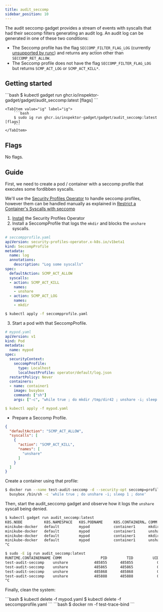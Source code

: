 ```yaml
---
title: audit_seccomp
sidebar_position: 10
---
```



The audit seccomp gadget provides a stream of events with syscalls that had
their seccomp filters generating an audit log. An audit log can be generated in
one of these two conditions:

* The Seccomp profile has the flag `SECCOMP_FILTER_FLAG_LOG` (currently
  [unsupported by runc](https://github.com/opencontainers/runc/pull/3390)) and
  returns any action other than `SECCOMP_RET_ALLOW`.
* The Seccomp profile does not have the flag `SECCOMP_FILTER_FLAG_LOG` but
  returns `SCMP_ACT_LOG` or `SCMP_ACT_KILL*`.

## Getting started

<Tabs groupId="env">
    <TabItem value="kubectl-gadget" label="kubectl gadget">
        ```bash
        $ kubectl gadget run ghcr.io/inspektor-gadget/gadget/audit_seccomp:latest [flags]
        ```
    </TabItem>

    <TabItem value="ig" label="ig">
        ```bash
        $ sudo ig run ghcr.io/inspektor-gadget/gadget/audit_seccomp:latest [flags]
        ```
    </TabItem>
</Tabs>

## Flags

No flags.

## Guide

First, we need to create a pod / container with a seccomp profile that executes
some fordibben syscalls.

<Tabs groupId="env">
<TabItem value="kubectl-gadget" label="kubectl gadget">

We'll use the [Security Profiles
Operator](https://github.com/kubernetes-sigs/security-profiles-operator) to
handle seccomp profiles, however them can be handled manually as explained in
[Restrict a Container's Syscalls with
seccomp](https://kubernetes.io/docs/tutorials/security/seccomp/)

1. [Install](https://github.com/kubernetes-sigs/security-profiles-operator/blob/main/installation-usage.md#install-operator) the Security Profiles Operator
2. Install a SeccompProfile that logs the `mkdir` and blocks the `unshare` syscalls.

```yaml
# seccompprofile.yaml
apiVersion: security-profiles-operator.x-k8s.io/v1beta1
kind: SeccompProfile
metadata:
  name: log
  annotations:
    description: "Log some syscalls"
spec:
  defaultAction: SCMP_ACT_ALLOW
  syscalls:
  - action: SCMP_ACT_KILL
    names:
    - unshare
  - action: SCMP_ACT_LOG
    names:
    - mkdir
```

```bash
$ kubectl apply -f seccompprofile.yaml
```

3. Start a pod with that SeccompProfile.

```yaml
# mypod.yaml
apiVersion: v1
kind: Pod
metadata:
  name: mypod
spec:
  securityContext:
    seccompProfile:
      type: Localhost
      localhostProfile: operator/default/log.json
  restartPolicy: Never
  containers:
  - name: container1
    image: busybox
    command: ["sh"]
    args: ["-c", "while true ; do mkdir /tmp/dir42 ; unshare -i; sleep 1; done"]
```

```yaml
$ kubectl apply -f mypod.yaml
```

</TabItem>

<TabItem value="ig" label="ig">

* Prepare a Seccomp Profile.

```json
{
  "defaultAction": "SCMP_ACT_ALLOW",
  "syscalls": [
    {
      "action": "SCMP_ACT_KILL",
      "names": [
        "unshare"
      ]
    }
  ]
}
```

Create a container using that profile:

```bash
$ docker run --name test-audit-seccomp -d --security-opt seccomp=profile.json \
  busybox /bin/sh -c 'while true ; do unshare -i; sleep 1 ; done'
```

</TabItem>
</Tabs>

Then, start the audit_seccomp gadget and observe how it logs the `unshare` syscall being denied.

<Tabs groupId="env">
<TabItem value="kubectl-gadget" label="kubectl gadget">

```bash
$ kubectl gadget run audit_seccomp:latest
K8S.NODE          K8S.NAMESPACE   K8S.PODNAME     K8S.CONTAINERN… COMM          PID     TID      UID      GID CODE      SYSCALL   TIMESTAMP
minikube-docker   default         mypod           container1      mkdir       60482   60482        0        0 …_RET_LOG SYS_MKDIR 2024-08-05T13:0…
minikube-docker   default         mypod           container1      unshare     60483   60483        0        0 …L_THREAD SYS_UNSH… 2024-08-05T13:0…
minikube-docker   default         mypod           container1      mkdir       60553   60553        0        0 …_RET_LOG SYS_MKDIR 2024-08-05T13:0…
minikube-docker   default         mypod           container1      unshare     60554   60554        0        0 …L_THREAD SYS_UNSH… 2024-08-05T13:0
^C
```

</TabItem>

<TabItem value="ig" label="ig">

```bash
$ sudo -E ig run audit_seccomp:latest
RUNTIME.CONTAINERNAME COMM                  PID         TID         UID         GID CODE          SYSCALL       TIMESTAMP
test-audit-seccomp    unshare            485855      485855           0           0 …_KILL_THREAD SYS_UNSHARE   2024-08-02T17:06:48.761…
test-audit-seccomp    unshare            485865      485865           0           0 …_KILL_THREAD SYS_UNSHARE   2024-08-02T17:06:49.833…
test-audit-seccomp    unshare            485868      485868           0           0 …_KILL_THREAD SYS_UNSHARE   2024-08-02T17:06:50.907…
test-audit-seccomp    unshare            485888      485888           0           0 …_KILL_THREAD SYS_UNSHARE   2024-08-02T17:06:51.980…
^C
```

</TabItem>
</Tabs>

Finally, clean the system:

<Tabs groupId="env">
<TabItem value="kubectl-gadget" label="kubectl gadget">
```bash
$ kubectl delete -f mypod.yaml
$ kubectl delete -f seccompprofile.yaml
```
</TabItem>

<TabItem value="ig" label="ig">
```bash
$ docker rm -f test-trace-bind
```
</TabItem>
</Tabs>
